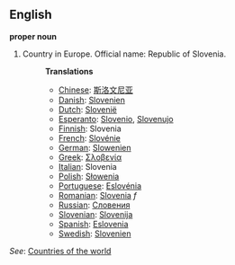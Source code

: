 ==English==

'''proper noun'''

# Country in Europe. Official name: Republic of Slovenia.
#:'''Translations'''
#:*[[Chinese]]: [[斯洛文尼亚]]
#:*[[Danish]]: [[Slovenien]]
#:*[[Dutch]]: [[Slovenië]]
#:*[[Esperanto]]: [[Slovenio]], [[Slovenujo]]
#:*[[Finnish]]: Slovenia
#:*[[French]]: [[Slovénie]]
#:*[[German]]: [[Slowenien]]
#:*[[Greek]]: [[Σλοβενία]]
#:*[[Italian]]: Slovenia
#:*[[Polish]]: [[Słowenia]]
#:*[[Portuguese]]: [[Eslovénia]]
#:*[[Romanian]]: [[Slovenia]] ''f''
#:*[[Russian]]: [[Словения]]
#:*[[Slovenian]]: [[Slovenija]]
#:*[[Spanish]]: [[Eslovenia]]
#:*[[Swedish]]: [[Slovenien]]

''See'': [[Countries of the world]]